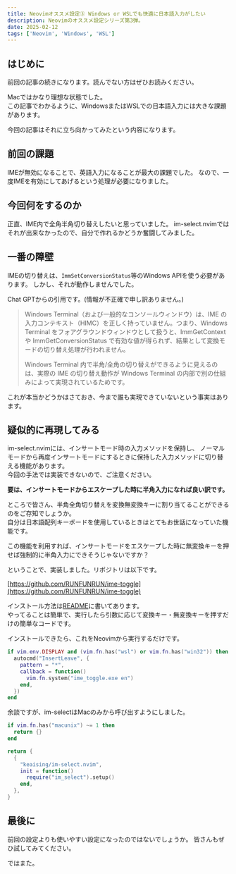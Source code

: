 ```yaml
---
title: Neovimオススメ設定③ Windows or WSLでも快適に日本語入力がしたい
description: Neovimのオススメ設定シリーズ第3弾。
date: 2025-02-12
tags: ['Neovim', 'Windows', 'WSL']
---
```


## はじめに

前回の記事の続きになります。読んでない方はぜひお読みください。

<LinkPreview url='/posts/nvim-japanese'/>

Macではかなり理想な状態でした。  
この記事でわかるように、WindowsまたはWSLでの日本語入力には大きな課題があります。

今回の記事はそれに立ち向かってみたという内容になります。

## 前回の課題

IMEが無効になることで、英語入力になることが最大の課題でした。
なので、一度IMEを有効にしてあげるという処理が必要になりました。

## 今回何をするのか

正直、IME内で全角半角切り替えしたいと思っていました。
im-select.nvimではそれが出来なかったので、自分で作れるかどうか奮闘してみました。

## 一番の障壁

IMEの切り替えは、`ImmSetConversionStatus`等のWindows APIを使う必要があります。
しかし、それが動作しませんでした。

Chat GPTからの引用です。(情報が不正確で申し訳ありません。)

> Windows Terminal（および一般的なコンソールウィンドウ）は、IME の入力コンテキスト（HIMC）を正しく持っていません。つまり、Windows Terminal をフォアグラウンドウィンドウとして扱うと、ImmGetContext や ImmGetConversionStatus で有効な値が得られず、結果として変換モードの切り替え処理が行われません。
>
> Windows Terminal 内で半角/全角の切り替えができるように見えるのは、実際の IME の切り替え動作が Windows Terminal の内部で別の仕組みによって実現されているためです。

これが本当かどうかはさておき、今まで誰も実現できていないという事実はあります。

## 疑似的に再現してみる

im-select.nvimには、インサートモード時の入力メソッドを保持し、
ノーマルモードから再度インサートモードにするときに保持した入力メソッドに切り替える機能があります。  
今回の手法では実装できないので、ご注意ください。

**要は、インサートモードからエスケープした時に半角入力になれば良い訳です。**

ところで皆さん、半角全角切り替えを変換無変換キーに割り当てることができるのをご存知でしょうか。  
自分は日本語配列キーボードを使用しているときはとてもお世話になっていた機能です。

この機能を利用すれば、インサートモードをエスケープした時に無変換キーを押せば強制的に半角入力にできそうじゃないですか？

ということで、実装しました。リポジトリは以下です。

[https://github.com/RUNFUNRUN/ime-toggle](https://github.com/RUNFUNRUN/ime-toggle)

インストール方法は[README](https://github.com/RUNFUNRUN/ime-toggle/blob/main/README.md)に書いてあります。  
やってることは簡単で、実行したら引数に応じて変換キー・無変換キーを押すだけの簡単なコードです。

インストールできたら、これをNeovimから実行するだけです。

```lua title="autocmds.lua"
if vim.env.DISPLAY and (vim.fn.has("wsl") or vim.fn.has("win32")) then
  autocmd("InsertLeave", {
    pattern = "*",
    callback = function()
      vim.fn.system("ime_toggle.exe en")
    end,
  })
end
```

余談ですが、im-selectはMacのみから呼び出すようにしました。

```lua title="im-select.lua"
if vim.fn.has("macunix") ~= 1 then
  return {}
end

return {
  {
    "keaising/im-select.nvim",
    init = function()
      require("im_select").setup()
    end,
  },
}
```

## 最後に

前回の設定よりも使いやすい設定になったのではないでしょうか。
皆さんもぜひ試してみてください。

ではまた。

